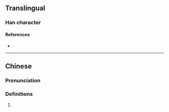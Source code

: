 {{character info/new}}
==Translingual==

===Han character===
{{Han char|rn=61|rad=心|as=09|sn=12|four=93064|canj=PJHR|ids=⿰忄客}}

====References====
* {{Han ref|kx=0395.090|dkj=10943|dj=0731.190|hdz=42331.080|uh=6118|ud=24856|bh=D94B|bd=55627}}

----

==Chinese==
{{zh-forms}}

===Pronunciation===
{{zh-pron
|m=qià,kè
|c=kok3
|mc=
|oc=
|ma=
|cat=
}}

===Definitions===
{{zh-hanzi}}

# {{rfdef|zh}}